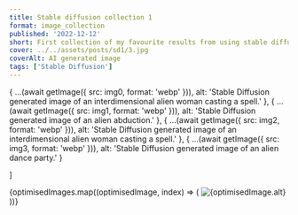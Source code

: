 ```yaml
---
title: Stable diffusion collection 1
format: image_collection
published: '2022-12-12'
short: First collection of my favourite results from using stable diffusion.
cover: ../../assets/posts/sd1/3.jpg
coverAlt: AI generated image
tags: ['Stable Diffusion']
---
```



  {
    ...(await getImage({ src: img0, format: 'webp' })),
    alt: 'Stable Diffusion generated image of an interdimensional alien woman casting a spell.'
  },
  {
    ...(await getImage({ src: img1, format: 'webp' })),
    alt: 'Stable Diffusion generated image of an alien abduction.'
  },
  {
    ...(await getImage({ src: img2, format: 'webp' })),
    alt: 'Stable Diffusion generated image of an interdimensional alien woman casting a spell.'
  },
  {
    ...(await getImage({ src: img3, format: 'webp' })),
    alt: 'Stable Diffusion generated image of an alien dance party.'
  }

]

<ImageGalleryWrapper>
	{optimisedImages.map((optimisedImage, index) => (
		<ImageGalleryButton index={index} client:load>
			<Image
				src={optimisedImage.rawOptions.src}
				alt={optimisedImage.alt}
				quality={100}
				densities={[1.5, 2, 3]}
				class="h-full w-full object-cover hover:sepia"
			/>
		</ImageGalleryButton>
	))}
</ImageGalleryWrapper>

<ImageGallery images={optimisedImages} client:load />
